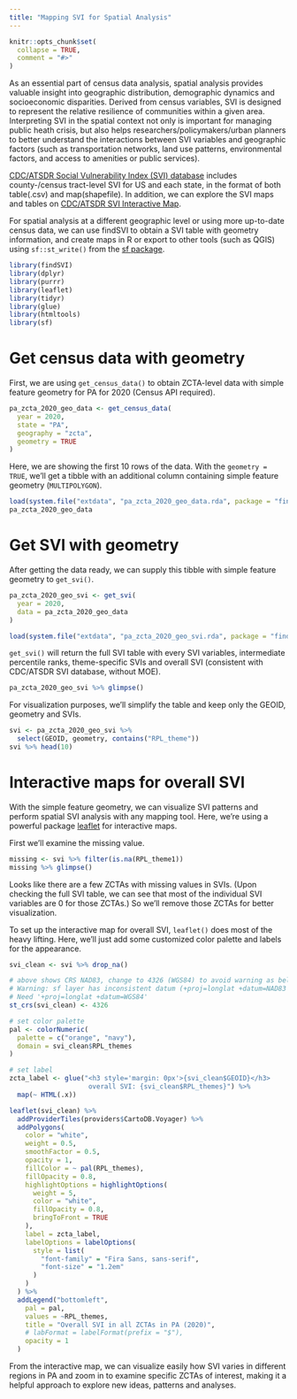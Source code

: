 ```yaml
---
title: "Mapping SVI for Spatial Analysis"
---
```


```r
knitr::opts_chunk$set(
  collapse = TRUE,
  comment = "#>"
)
```

As an essential part of census data analysis, spatial analysis provides valuable insight into geographic distribution, demographic dynamics and socioeconomic disparities. Derived from census variables, SVI is designed to represent the relative resilience of communities within a given area. Interpreting SVI in the spatial context not only is important for managing public heath crisis, but also helps researchers/policymakers/urban planners to better understand the interactions between SVI variables and geographic factors (such as transportation networks, land use patterns, environmental factors, and access to amenities or public services).

[CDC/ATSDR Social Vulnerability Index (SVI) database](https://www.atsdr.cdc.gov/placeandhealth/svi/data_documentation_download.html) includes county-/census tract-level SVI for US and each state, in the format of both table(.csv) and map(shapefile). In addition, we can explore the SVI maps and tables on [CDC/ATSDR SVI Interactive Map](https://www.atsdr.cdc.gov/placeandhealth/svi/interactive_map.html).

For spatial analysis at a different geographic level or using more up-to-date census data, we can use findSVI to obtain a SVI table with geometry information, and create maps in R or export to other tools (such as QGIS) using `sf::st_write()` from the [sf package](https://r-spatial.github.io/sf/index.html). 

```r
library(findSVI)
library(dplyr)
library(purrr)
library(leaflet)
library(tidyr)
library(glue)
library(htmltools)
library(sf)
```

# Get census data with geometry
First, we are using `get_census_data()` to obtain ZCTA-level data with simple feature geometry for PA for 2020 (Census API required).
```r
pa_zcta_2020_geo_data <- get_census_data(
  year = 2020,
  state = "PA",
  geography = "zcta",
  geometry = TRUE
)
```

Here, we are showing the first 10 rows of the data. With the `geometry = TRUE`, we'll get a tibble with an additional column containing simple feature geometry (`MULTIPOLYGON`). 

```r
load(system.file("extdata", "pa_zcta_2020_geo_data.rda", package = "findSVI"))
pa_zcta_2020_geo_data
```

# Get SVI with geometry

After getting the data ready, we can supply this tibble with simple feature geometry to `get_svi()`.

```r
pa_zcta_2020_geo_svi <- get_svi(
  year = 2020,
  data = pa_zcta_2020_geo_data
)
```

```r
load(system.file("extdata", "pa_zcta_2020_geo_svi.rda", package = "findSVI"))
```
`get_svi()` will return the full SVI table with every SVI variables, intermediate percentile ranks, theme-specific SVIs and overall SVI (consistent with CDC/ATSDR SVI database, without MOE). 
```r
pa_zcta_2020_geo_svi %>% glimpse()
```

For visualization purposes, we'll simplify the table and keep only the GEOID, geometry and SVIs.
```r
svi <- pa_zcta_2020_geo_svi %>%
  select(GEOID, geometry, contains("RPL_theme"))
svi %>% head(10)
```

# Interactive maps for overall SVI

With the simple feature geometry, we can visualize SVI patterns and perform spatial SVI analysis with any mapping tool. Here, we're using a powerful package  [leaflet](https://rstudio.github.io/leaflet/) for interactive maps.

First we'll examine the missing value. 

```r
missing <- svi %>% filter(is.na(RPL_theme1))
missing %>% glimpse()
```

Looks like there are a few ZCTAs with missing values in SVIs. (Upon checking the full SVI table, we can see that most of the individual SVI variables are 0 for those ZCTAs.) So we'll remove those ZCTAs for better visualization. 

To set up the interactive map for overall SVI, `leaflet()` does most of the heavy lifting. Here, we'll just add some customized color palette and labels for the appearance.

```r
svi_clean <- svi %>% drop_na()

# above shows CRS NAD83, change to 4326 (WGS84) to avoid warning as below:
# Warning: sf layer has inconsistent datum (+proj=longlat +datum=NAD83 +no_defs).
# Need '+proj=longlat +datum=WGS84'
st_crs(svi_clean) <- 4326

# set color palette
pal <- colorNumeric(
  palette = c("orange", "navy"),
  domain = svi_clean$RPL_themes
)

# set label
zcta_label <- glue("<h3 style='margin: 0px'>{svi_clean$GEOID}</h3>
                    overall SVI: {svi_clean$RPL_themes}") %>%
  map(~ HTML(.x))

leaflet(svi_clean) %>%
  addProviderTiles(providers$CartoDB.Voyager) %>%
  addPolygons(
    color = "white",
    weight = 0.5,
    smoothFactor = 0.5,
    opacity = 1,
    fillColor = ~ pal(RPL_themes),
    fillOpacity = 0.8,
    highlightOptions = highlightOptions(
      weight = 5,
      color = "white",
      fillOpacity = 0.8,
      bringToFront = TRUE
    ),
    label = zcta_label,
    labelOptions = labelOptions(
      style = list(
        "font-family" = "Fira Sans, sans-serif",
        "font-size" = "1.2em"
      )
    )
  ) %>%
  addLegend("bottomleft",
    pal = pal,
    values = ~RPL_themes,
    title = "Overall SVI in all ZCTAs in PA (2020)",
    # labFormat = labelFormat(prefix = "$"),
    opacity = 1
  )
```

From the interactive map, we can visualize easily how SVI varies in different regions in PA and zoom in to examine specific ZCTAs of interest, making it a helpful approach to explore new ideas, patterns and analyses.
